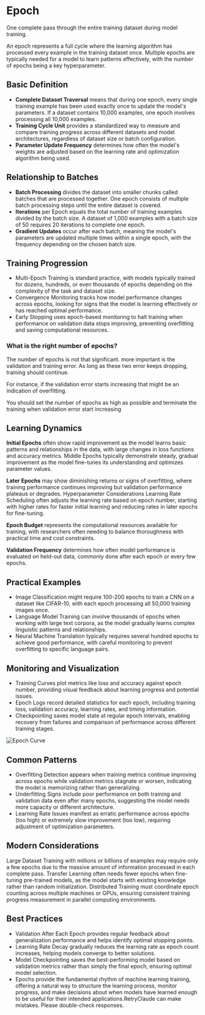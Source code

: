 # Epoch

One complete pass through the entire training dataset during model training.

An epoch represents a full cycle where the learning algorithm has processed every example in the training dataset once. Multiple epochs are typically needed for a model to learn patterns effectively, with the number of epochs being a key hyperparameter.

## Basic Definition
- **Complete Dataset Traversal** means that during one epoch, every single training example has been used exactly once to update the model's parameters. If a dataset contains 10,000 examples, one epoch involves processing all 10,000 examples.
- **Training Cycle Unit** provides a standardized way to measure and compare training progress across different datasets and model architectures, regardless of dataset size or batch configuration.
- **Parameter Update Frequency** determines how often the model's weights are adjusted based on the learning rate and optimization algorithm being used.

## Relationship to Batches
- **Batch Processing** divides the dataset into smaller chunks called batches that are processed together. One epoch consists of multiple batch processing steps until the entire dataset is covered.
- **Iterations** per Epoch equals the total number of training examples divided by the batch size. A dataset of 1,000 examples with a batch size of 50 requires 20 iterations to complete one epoch.
- **Gradient Updates** occur after each batch, meaning the model's parameters are updated multiple times within a single epoch, with the frequency depending on the chosen batch size.

## Training Progression
- Multi-Epoch Training is standard practice, with models typically trained for dozens, hundreds, or even thousands of epochs depending on the complexity of the task and dataset size.
- Convergence Monitoring tracks how model performance changes across epochs, looking for signs that the model is learning effectively or has reached optimal performance.
- Early Stopping uses epoch-based monitoring to halt training when performance on validation data stops improving, preventing overfitting and saving computational resources.

### What is the right number of epochs?
The number of epochs is not that significant. more important is the validation and training error. As long as these two error keeps dropping, training should continue.

For instance, if the validation error starts increasing that might be an indication of overfitting.

You should set the number of epochs as high as possible and terminate the training when validation error start increasing

## Learning Dynamics
**Initial Epochs** often show rapid improvement as the model learns basic patterns and relationships in the data, with large changes in loss functions and accuracy metrics.
Middle Epochs typically demonstrate steady, gradual improvement as the model fine-tunes its understanding and optimizes parameter values.

**Later Epochs** may show diminishing returns or signs of overfitting, where training performance continues improving but validation performance plateaus or degrades.
Hyperparameter Considerations
Learning Rate Scheduling often adjusts the learning rate based on epoch number, starting with higher rates for faster initial learning and reducing rates in later epochs for fine-tuning.

**Epoch Budget** represents the computational resources available for training, with researchers often needing to balance thoroughness with practical time and cost constraints.

**Validation Frequency** determines how often model performance is evaluated on held-out data, commonly done after each epoch or every few epochs.

## Practical Examples
- Image Classification might require 100-200 epochs to train a CNN on a dataset like CIFAR-10, with each epoch processing all 50,000 training images once.
- Language Model Training can involve thousands of epochs when working with large text corpora, as the model gradually learns complex linguistic patterns and relationships.
- Neural Machine Translation typically requires several hundred epochs to achieve good performance, with careful monitoring to prevent overfitting to specific language pairs.

## Monitoring and Visualization
- Training Curves plot metrics like loss and accuracy against epoch number, providing visual feedback about learning progress and potential issues.
- Epoch Logs record detailed statistics for each epoch, including training loss, validation accuracy, learning rates, and timing information.
- Checkpointing saves model state at regular epoch intervals, enabling recovery from failures and comparison of performance across different training stages.

![Epoch Curve](public/epoch.webp)

## Common Patterns
- Overfitting Detection appears when training metrics continue improving across epochs while validation metrics stagnate or worsen, indicating the model is memorizing rather than generalizing.
- Underfitting Signs include poor performance on both training and validation data even after many epochs, suggesting the model needs more capacity or different architecture.
- Learning Rate Issues manifest as erratic performance across epochs (too high) or extremely slow improvement (too low), requiring adjustment of optimization parameters.

## Modern Considerations
Large Dataset Training with millions or billions of examples may require only a few epochs due to the massive amount of information processed in each complete pass.
Transfer Learning often needs fewer epochs when fine-tuning pre-trained models, as the model starts with existing knowledge rather than random initialization.
Distributed Training must coordinate epoch counting across multiple machines or GPUs, ensuring consistent training progress measurement in parallel computing environments.

## Best Practices
- Validation After Each Epoch provides regular feedback about generalization performance and helps identify optimal stopping points.
- Learning Rate Decay gradually reduces the learning rate as epoch count increases, helping models converge to better solutions.
- Model Checkpointing saves the best-performing model based on validation metrics rather than simply the final epoch, ensuring optimal model selection.
- Epochs provide the fundamental rhythm of machine learning training, offering a natural way to structure the learning process, monitor progress, and make decisions about when models have learned enough to be useful for their intended applications.RetryClaude can make mistakes. Please double-check responses.